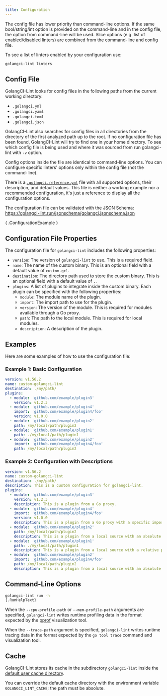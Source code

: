 ```yaml
---
title: Configuration
---
```


The config file has lower priority than command-line options. If the same bool/string/int option is provided on the command-line
and in the config file, the option from command-line will be used.
Slice options (e.g. list of enabled/disabled linters) are combined from the command-line and config file.

To see a list of linters enabled by your configuration use:

```sh
golangci-lint linters
```

## Config File

GolangCI-Lint looks for config files in the following paths from the current working directory:

- `.golangci.yml`
- `.golangci.yaml`
- `.golangci.toml`
- `.golangci.json`

GolangCI-Lint also searches for config files in all directories from the directory of the first analyzed path up to the root.
If no configuration file has been found, GolangCI-Lint will try to find one in your home directory.
To see which config file is being used and where it was sourced from run golangci-lint with `-v` option.

Config options inside the file are identical to command-line options.
You can configure specific linters' options only within the config file (not the command-line).

There is a [`.golangci.reference.yml`](https://github.com/golangci/golangci-lint/blob/master/.golangci.reference.yml) file with all supported options, their description, and default values.
This file is neither a working example nor a recommended configuration, it's just a reference to display all the configuration options.

The configuration file can be validated with the JSON Schema: https://golangci-lint.run/jsonschema/golangci.jsonschema.json

{ .ConfigurationExample }

## Configuration File Properties

The configuration file for `golangci-lint` includes the following properties:

- `version`: The version of `golangci-lint` to use. This is a required field.
- `name`: The name of the custom binary. This is an optional field with a default value of `custom-gcl`.
- `destination`: The directory path used to store the custom binary. This is an optional field with a default value of `.`.
- `plugins`: A list of plugins to integrate inside the custom binary. Each plugin can be specified with the following properties:
  - `module`: The module name of the plugin.
  - `import`: The import path to use for the plugin.
  - `version`: The version of the module. This is required for modules available through a Go proxy.
  - `path`: The path to the local module. This is required for local modules.
  - `description`: A description of the plugin.

## Examples

Here are some examples of how to use the configuration file:

### Example 1: Basic Configuration

```yaml
version: v1.56.2
name: custom-golangci-lint
destination: ./my/path/
plugins:
  - module: 'github.com/example/plugin3'
    version: v1.2.3
  - module: 'github.com/example/plugin4'
    import: 'github.com/example/plugin4/foo'
    version: v1.0.0
  - module: 'github.com/example/plugin2'
    path: /my/local/path/plugin2
  - module: 'github.com/example/plugin1'
    path: ./my/local/path/plugin1
  - module: 'github.com/example/plugin2'
    import: 'github.com/example/plugin4/foo'
    path: /my/local/path/plugin2
```

### Example 2: Configuration with Descriptions

```yaml
version: v1.56.2
name: custom-golangci-lint
destination: ./my/path/
description: This is a custom configuration for golangci-lint.
plugins:
  - module: 'github.com/example/plugin3'
    version: v1.2.3
    description: This is a plugin from a Go proxy.
  - module: 'github.com/example/plugin4'
    import: 'github.com/example/plugin4/foo'
    version: v1.0.0
    description: This is a plugin from a Go proxy with a specific import path.
  - module: 'github.com/example/plugin2'
    path: /my/local/path/plugin2
    description: This is a plugin from a local source with an absolute path.
  - module: 'github.com/example/plugin1'
    path: ./my/local/path/plugin1
    description: This is a plugin from a local source with a relative path.
  - module: 'github.com/example/plugin2'
    import: 'github.com/example/plugin4/foo'
    path: /my/local/path/plugin2
    description: This is a plugin from a local source with an absolute path and a specific import path.
```

## Command-Line Options

```sh
golangci-lint run -h
{.RunHelpText}
```

When the `--cpu-profile-path` or `--mem-profile-path` arguments are specified, `golangci-lint` writes runtime profiling data
in the format expected by the [pprof](https://github.com/google/pprof) visualization tool.

When the `--trace-path` argument is specified, `golangci-lint` writes runtime tracing data in the format expected by
the `go tool trace` command and visualization tool.

## Cache

GolangCI-Lint stores its cache in the subdirectory `golangci-lint` inside the [default user cache directory](https://pkg.go.dev/os#UserCacheDir).

You can override the default cache directory with the environment variable `GOLANGCI_LINT_CACHE`; the path must be absolute.
